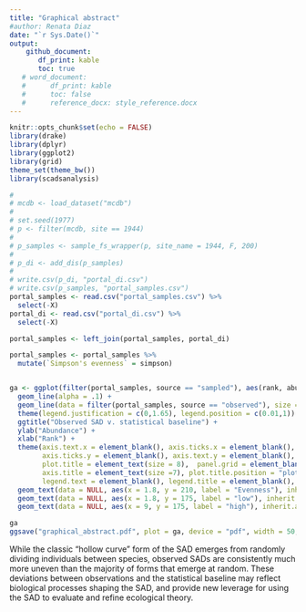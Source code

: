 ```yaml
---
title: "Graphical abstract"
#author: Renata Diaz
date: "`r Sys.Date()`"
output: 
    github_document:
       df_print: kable
       toc: true
   # word_document:
   #      df_print: kable
   #      toc: false
   #      reference_docx: style_reference.docx
---
```


```r
knitr::opts_chunk$set(echo = FALSE)
library(drake)
library(dplyr)
library(ggplot2)
library(grid)
theme_set(theme_bw())
library(scadsanalysis)

```


```r
# 
# mcdb <- load_dataset("mcdb")
# 
# set.seed(1977)
# p <- filter(mcdb, site == 1944)
# 
# p_samples <- sample_fs_wrapper(p, site_name = 1944, F, 200)
# 
# p_di <- add_dis(p_samples)
# 
# write.csv(p_di, "portal_di.csv")
# write.csv(p_samples, "portal_samples.csv")
portal_samples <- read.csv("portal_samples.csv") %>%
  select(-X)
portal_di <- read.csv("portal_di.csv") %>%
  select(-X)
```


```r

portal_samples <- left_join(portal_samples, portal_di) 

portal_samples <- portal_samples %>%
  mutate(`Simpson's evenness` = simpson)


ga <- ggplot(filter(portal_samples, source == "sampled"), aes(rank, abund, group = sim, color = `Simpson's evenness`)) +
  geom_line(alpha = .1) +
  geom_line(data = filter(portal_samples, source == "observed"), size = 1.) +   scale_color_viridis_c(option = "plasma", end = .8, direction = -1) +
  theme(legend.justification = c(0,1.65), legend.position = c(0.01,1)) +
  ggtitle("Observed SAD v. statistical baseline") +
  ylab("Abundance") +
  xlab("Rank") +
  theme(axis.text.x = element_blank(), axis.ticks.x = element_blank(),
        axis.ticks.y = element_blank(), axis.text.y = element_blank(),
        plot.title = element_text(size = 8),  panel.grid = element_blank(),
        axis.title = element_text(size =7), plot.title.position = "plot",
        legend.text	= element_blank(), legend.title = element_blank(), legend.direction = "horizontal", legend.key.height = unit(1, units = "mm"), legend.background = element_blank()) +
  geom_text(data = NULL, aes(x = 1.8, y = 210, label = "Evenness"), inherit.aes = F, color = "black", alpha = .01, size = 2.5, hjust = 0)  +
  geom_text(data = NULL, aes(x = 1.8, y = 175, label = "low"), inherit.aes = F, color = "black", alpha = .01, size = 2.5, hjust = 0) +
  geom_text(data = NULL, aes(x = 9, y = 175, label = "high"), inherit.aes = F, color = "black", alpha = .01, size = 2.5, hjust = 0) 

ga
ggsave("graphical_abstract.pdf", plot = ga, device = "pdf", width = 50, height = 50, units = "mm")

```


While the classic "hollow curve" form of the SAD emerges from randomly dividing individuals between species, observed SADs are consistently much more uneven than the majority of forms that emerge at random. These deviations between observations and the statistical baseline may reflect biological processes shaping the SAD, and provide new leverage for using the SAD to evaluate and refine ecological theory. 
